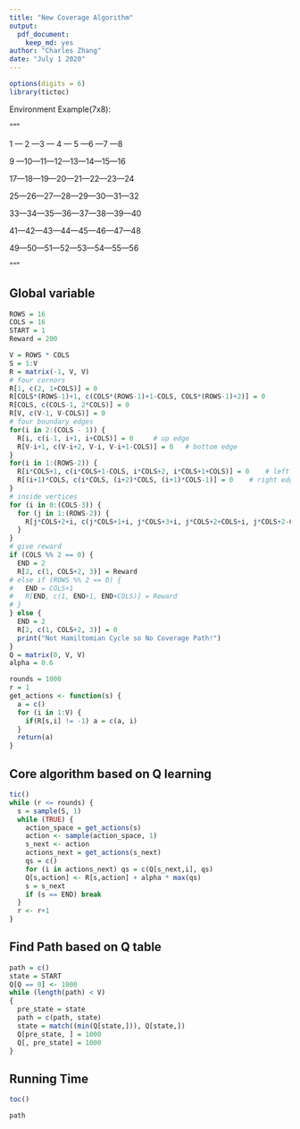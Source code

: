 ```yaml
---
title: "New Coverage Algorithm"
output: 
  pdf_document:
    keep_md: yes
author: "Charles Zhang"
date: "July 1 2020"
---
```


```r
options(digits = 6)
library(tictoc)
```

Environment Example(7x8):

"""

1 --- 2 ---3 --- 4 --- 5 ---6 ---7 ---8

9 ---10---11---12---13---14---15---16

17---18---19---20---21---22---23---24

25---26---27---28---29---30---31---32

33---34---35---36---37---38---39---40

41---42---43---44---45---46---47---48

49---50---51---52---53---54---55---56

"""

## Global variable

```r
ROWS = 16
COLS = 16
START = 1
Reward = 200
```
```r
V = ROWS * COLS
S = 1:V
R = matrix(-1, V, V)
# four cornors
R[1, c(2, 1+COLS)] = 0
R[COLS*(ROWS-1)+1, c(COLS*(ROWS-1)+1-COLS, COLS*(ROWS-1)+2)] = 0
R[COLS, c(COLS-1, 2*COLS)] = 0
R[V, c(V-1, V-COLS)] = 0
# four boundary edges
for(i in 2:(COLS - 1)) {
  R[i, c(i-1, i+1, i+COLS)] = 0     # up edge
  R[V-i+1, c(V-i+2, V-i, V-i+1-COLS)] = 0   # bottom edge
} 
for(i in 1:(ROWS-2)) {
  R[i*COLS+1, c(i*COLS+1-COLS, i*COLS+2, i*COLS+1+COLS)] = 0    # left edge
  R[(i+1)*COLS, c(i*COLS, (i+2)*COLS, (i+1)*COLS-1)] = 0    # right edge
}
# inside vertices
for (i in 0:(COLS-3)) {
  for (j in 1:(ROWS-2)) {
    R[j*COLS+2+i, c(j*COLS+1+i, j*COLS+3+i, j*COLS+2+COLS+i, j*COLS+2-COLS+i)] = 0
  }
}
# give reward
if (COLS %% 2 == 0) {
  END = 2
  R[2, c(1, COLS+2, 3)] = Reward
# else if (ROWS %% 2 == 0) {
#   END = COLS+1
#   R[END, c(1, END+1, END+COLS)] = Reward
# }
} else {
  END = 2
  R[2, c(1, COLS+2, 3)] = 0
  print("Not Hamiltomian Cycle so No Coverage Path!")
}
Q = matrix(0, V, V)
alpha = 0.6
```
```r
rounds = 1000
r = 1
get_actions <- function(s) {
  a = c()
  for (i in 1:V) {
    if(R[s,i] != -1) a = c(a, i)
  }
  return(a)
}
```

## Core algorithm based on Q learning 

```r
tic()
while (r <= rounds) {
  s = sample(S, 1)
  while (TRUE) {
    action_space = get_actions(s)
    action <- sample(action_space, 1)
    s_next <- action
    actions_next = get_actions(s_next)
    qs = c()
    for (i in actions_next) qs = c(Q[s_next,i], qs)
    Q[s,action] <- R[s,action] + alpha * max(qs)
    s = s_next
    if (s == END) break
  }
  r <- r+1
}

```

## Find Path based on Q table

```r
path = c()
state = START
Q[Q == 0] <- 1000
while (length(path) < V)
{
  pre_state = state
  path = c(path, state)
  state = match((min(Q[state,])), Q[state,])
  Q[pre_state, ] = 1000
  Q[, pre_state] = 1000
}
```

## Running Time

```r
toc()
```
```r
path
```

